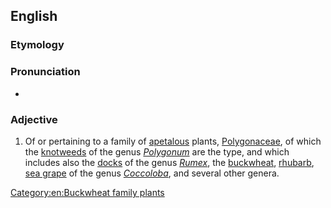 ==English==

===Etymology===
{{m|mul|Polygonaceae}} {{suffix|en||ous}}

===Pronunciation===
* {{rhymes|en|eɪʃəs|s=5}}

===Adjective===
{{en-adj}}

# {{lb|en|botany}} Of or pertaining to a family of [[apetalous]] plants, [[Polygonaceae]], of which the [[knotweed]]s of the genus ''[[Polygonum]]'' are the type, and which includes also the [[docks]] of the genus ''[[Rumex]]'', the [[buckwheat]], [[rhubarb]], [[sea grape]] of the genus ''[[Coccoloba]]'', and several other genera.

[[Category:en:Buckwheat family plants]]